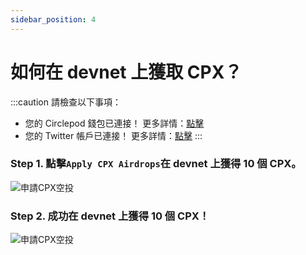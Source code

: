 ```yaml
---
sidebar_position: 4
---
```


# 如何在 devnet 上獲取 CPX？

:::caution 請檢查以下事項：

- 您的 Circlepod 錢包已連接！ 更多詳情：[點擊](/docs/wallet/connect-wallet)
- 您的 Twitter 帳戶已連接！ 更多詳情：[點擊](/docs/wallet/connect-twitter)
:::

### Step 1. 點擊`Apply CPX Airdrops`在 devnet 上獲得 10 個 CPX。

![申請CPX空投](/img/event/airdrop/apply-airdrop.png)

### Step 2. 成功在 devnet 上獲得 10 個 CPX！

![申請CPX空投](/img/event/airdrop/get-cpx-successfully.png)
